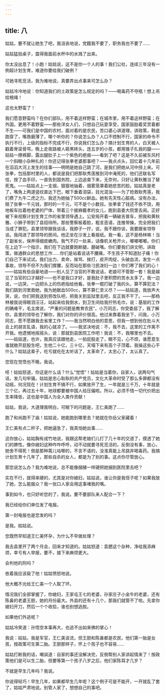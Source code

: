 ```yaml
---
---
---
```

title: 八
---




姑姑，要不就让她生了吧，我沮丧地说，党籍我不要了，职务我也不要了……

姑姑猛拍桌子，震得我面前水杯中的水溅了出来。

你太没出息了！小跑！姑姑说，这不是你一个人的事！我们公社，连续三年没有一例超计划生育，难道你要给我们破例？

可她寻死觅活，我为难地说，真要弄出点事来可怎么办？

姑姑冷冷地说：你知道我们的土政策是怎么规定的吗？——喝毒药不夺瓶！想上吊给根绳！

这也太野蛮了！

我们愿意野蛮吗？在你们部队，用不着这样野蛮；在城市里，用不着这样野蛮；在外国，更用不着野蛮——那些洋女人们，只想自己玩耍享受，国家鼓励着奖赏着都不生——可我们是中国的农村，面对着的是农民，苦口婆心讲道理，讲政策，鞋底跑穿了，嘴唇磨薄了，哪个听你的？你说怎么办？人口不控制不行，国家的命令不执行不行，上级的指标不完成不行，你说我们怎么办？搞计划生育的人，白天被人戳着脊梁骨骂，晚上走夜路被人砸黑砖头，连五岁的小孩，都用锥子扎我的腿——姑姑一撩裤脚，露出腿肚子上一个紫色的疤痕——看到了吧？这是不久前被东风村一个斜眼小杂种扎的！你还记得张拳老婆那事吧？——我点点头，回忆着十几年前在滔滔大河上发生的往事——明明是她自己跳了河，是我们把她从河中捞上来。可张拳，包括那村里的人，都说是我们把那耿秀莲推到河中淹死的，他们还联名写信，按了血手印，一直告到国务院，上边追查下来，无奈何，只好让黄秋雅当了替死鬼。——姑姑点上一支烟，狠狠地抽着，烟雾笼罩着她悲苦的脸。姑姑真是老了，嘴角上两道竖纹直达下巴，眼下垂着泪袋，目光混浊——为了抢救耿秀莲，我们费了九牛二虎之力，我还为她抽了500cc鲜血。她有先天性心脏病。没有办法，赔了张拳一千元钱，那时的一千元，可不是个小数目。张拳拿了钱还不依不饶，用地板车拉着他老婆的尸体，带着三个披麻戴孝的女儿，跑到县委大院里去闹。正好被下来视察计划生育工作的省里领导遇上。公安局开着一辆破吉普车，把我和黄秋雅、小狮子带到了县招待所。那些警察板着脸，粗言恶语，连推带搡，完全把我们当成了罪犯。县里领导跟我谈话，我脖子一拧，说，我不跟你谈，我要跟省领导谈。我闯进了那领导的房间。他正坐在沙发上看报纸。我一看，这不是杨林嘛！当了副省长，保养得细皮嫩肉。我气不打一处来，话像机关枪开火，嘟嘟嘟嘟。你们在上边下一个指示，我们在下边就要跑断腿，磨破嘴。你们要我们讲文明，讲政策，做通群众的思想工作……你们是站着说话不腰痛，不生孩子不知道肚子痛！你们自己下来试试。我们出力、卖命，挨骂、挨打，皮开肉绽，头破血流，发生一点事故，领导不但不为我们撑腰，反而站在那些刁民泼妇一边！你们寒了我们的心！——姑姑有些自豪地道——别人见了当官的不敢说话，老娘可不管那一套！我是越见了当官的口才越好——也不是我口才好，是我肚子里积攒的苦水太多了。我一边说，一边哭，一边把头上的伤疤指给他看。张拳一棍打破了我的头，算不算犯法？我们跳到河里救她，我为她献血500cc，算不算仁至义尽？——姑姑道，我放声大哭，说，你们把我送到劳改队吧，把我关到监狱里去吧，反正我不干了。——那杨林被我说得眼泪汪汪，站起来给我倒水，到卫生间给我拧热毛巾，说：基层的工作的确难干，毛主席说，“严重的问题是教育农民”，小万同志，你受委屈了，我了解你，县里的领导也了解你，我们对你的评价很高。他过来靠着我坐下，问我，小万同志，愿不愿跟我去省里工作？——我当然明白他的意思，但我一想到他在批斗大会上的胡言乱语，我的心就凉了。——我坚决地说：不，我不去，这里的工作离不开我。他遗憾地摇摇头，说：那就到县医院工作吧！我说：不，我哪里也不去。——姑姑道，也许，我真应该跟他走，一拍屁股走了，眼不见，心不烦，谁愿意生谁就敞开屁股生吧，生他二十亿，三十亿，天塌下来有高个子顶着。我操这些心干什么？姑姑这辈子，吃亏就吃在太听话了，太革命了，太忠心了，太认真了。

您现在觉悟也不晚，我说。

呸！姑姑怒道，你这是什么话？什么“觉悟”！姑姑是当着你，自家人，说两句气话，发几句牢骚。姑姑是忠心耿耿的共产党员，文化大革命时受了那么多罪都没有动摇，何况现在！计划生育不搞不行，如果放开了生，一年就是三千万，十年就是三个亿，再过五十年，地球都要被中国人给压偏啦。所以，必须不惜一切代价把出生率降低，这也是中国人为全人类作贡献！

姑姑，我说，大道理我明白，可眼下的问题是，王仁美跑了……

跑了和尚跑不了庙！姑姑说，她能跑到哪里去？她就在你岳父家藏着！

王仁美有点二杆子，把她逼急了，我真怕她出事……

这你放心，姑姑胸有成竹地说，我跟这帮老娘们儿打了几十年的交道了，摸透了她们的脾性。像你媳妇这种咋咋呼呼，动不动就要寻死觅活的，反倒没有事，放心，她舍不得死！倒是那种蔫儿咕唧的，不言不语的，没准真能上吊跳井喝毒药。我搞计划生育十几年了，那些自杀的女人，都是为了别的事。这点你尽管放心。

那您说怎么办？我为难地说，总不能像捆猪一样硬把她捆到医院里去吧？

实在不行，就得来硬的，尤其是对你媳妇，姑姑说，谁让你是我侄子呢？如果我放了她，怎么能服众？我一张口人家会用这事堵我的嘴。

事到如今，也只好听您的了，我说。要不要部队来人配合一下？

我已经给你们单位发了电报。

第一封电报也是您发的吗？

是我。姑姑说。

您既然早知道王仁美怀孕，为什么不早做处理？

我去县里开了两个月会，回来才知道的。姑姑怒道：袁腮这个杂种，净给我添麻烦，幸亏有人举报，要不，接下来麻烦更大。

会判他的刑吗？

依着我应该毙了他！姑姑愤怒地说。

他大概不光给王仁美一个人取了环。

情况我们全部掌握了，你媳妇，王家屯王七的老婆，孙家庄子小金牛的老婆，还有陈鼻的老婆王胆，她的月份最大。外县的还有十几个，那我们就管不了啦。先拿你媳妇开刀，然后一个个收拾，谁也别想逃脱。

如果他们外逃呢？

姑姑冷笑道：孙悟空本事再大，也逃不出如来佛的掌心！

我说：姑姑，我是军官，王仁美该流，但王胆和陈鼻都是农民，他们第一胎是女孩，按政策可生第二胎。王胆那样子，怀上个孩子也不容易……

姑姑打断我的话，嘲讽道：自家的事还没解决完，反倒帮别人家讲起情来了！按政策他们是可以生二胎，但要等第一个孩子八岁之后，他们家陈耳才几岁？

不就是早生几年吗？我说。

你说得轻巧！早生几年，如果都早生几年呢？这个例子可是不能开，一开就乱了套了，姑姑严肃地说。别管人家了，想想自己的事吧。